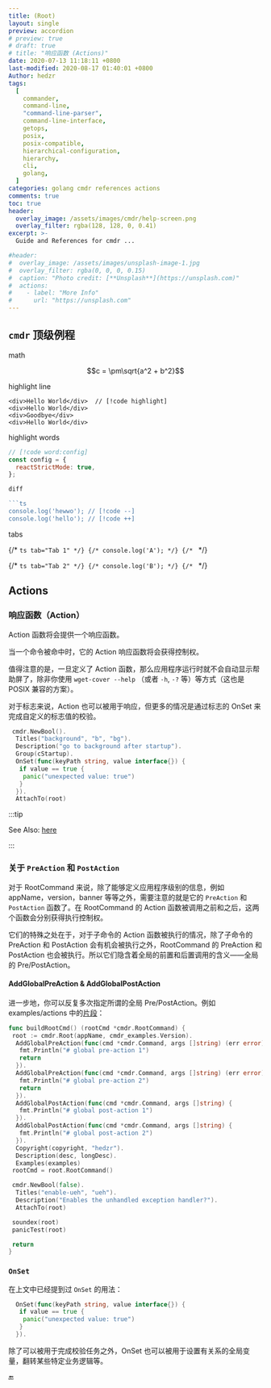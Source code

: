 ```yaml
---
title: (Root)
layout: single
preview: accordion
# preview: true
# draft: true
# title: "响应函数 (Actions)"
date: 2020-07-13 11:18:11 +0800
last-modified: 2020-08-17 01:40:01 +0800
Author: hedzr
tags:
  [
    commander,
    command-line,
    "command-line-parser",
    command-line-interface,
    getops,
    posix,
    posix-compatible,
    hierarchical-configuration,
    hierarchy,
    cli,
    golang,
  ]
categories: golang cmdr references actions
comments: true
toc: true
header:
  overlay_image: /assets/images/cmdr/help-screen.png
  overlay_filter: rgba(128, 128, 0, 0.41)
excerpt: >-
  Guide and References for cmdr ...

#header:
#  overlay_image: /assets/images/unsplash-image-1.jpg
#  overlay_filter: rgba(0, 0, 0, 0.15)
#  caption: "Photo credit: [**Unsplash**](https://unsplash.com)"
#  actions:
#    - label: "More Info"
#      url: "https://unsplash.com"
---
```


## `cmdr` 顶级例程

math

```math
c = \pm\sqrt{a^2 + b^2}
```

highlight line

```tsx
<div>Hello World</div>  // [!code highlight]
<div>Hello World</div>
<div>Goodbye</div>
<div>Hello World</div>
```

highlight words

```js
// [!code word:config]
const config = {
  reactStrictMode: true,
};

diff

```ts
console.log('hewwo'); // [!code --]
console.log('hello'); // [!code ++]
```

tabs

{/* ```ts tab="Tab 1" */}
{/* console.log('A'); */}
{/* ``` */}

{/* ```ts tab="Tab 2" */}
{/* console.log('B'); */}
{/* ``` */}

## Actions

### 响应函数（Action）

Action 函数将会提供一个响应函数。

当一个命令被命中时，它的 Action 响应函数将会获得控制权。

值得注意的是，一旦定义了 Action 函数，那么应用程序运行时就不会自动显示帮助屏了，除非你使用 `wget-cover --help` （或者 `-h`, `-?` 等）等方式（这也是 POSIX 兼容的方案）。

对于标志来说，Action 也可以被用于响应，但更多的情况是通过标志的 OnSet 来完成自定义的标志值的校验。

```go
 cmdr.NewBool().
  Titles("background", "b", "bg").
  Description("go to background after startup").
  Group(cStartup).
  OnSet(func(keyPath string, value interface{}) {
   if value == true {
    panic("unexpected value: true")
   }
  }).
  AttachTo(root)
```

:::tip

See Also: [here](https://github.com/hedzr/cmdr-examples/blob/master/examples/actions)

:::

### 关于 `PreAction` 和 `PostAction`

对于 RootCommand 来说，除了能够定义应用程序级别的信息，例如 appName，version，banner 等等之外，需要注意的就是它的 `PreAction` 和 `PostAction` 函数了。在 RootCommand 的 Action 函数被调用之前和之后，这两个函数会分别获得执行控制权。

它们的特殊之处在于，对于子命令的 Action 函数被执行的情况，除了子命令的 PreAction 和 PostAction 会有机会被执行之外，RootCommand 的 PreAction 和 PostAction 也会被执行。所以它们隐含着全局的前置和后置调用的含义——全局的 Pre/PostAction。

#### AddGlobalPreAction & AddGlobalPostAction

进一步地，你可以反复多次指定所谓的全局 Pre/PostAction。例如 examples/actions 中的[片段](https://github.com/hedzr/cmdr-examples/blob/master/examples/actions/main.go#L21)：

```go
func buildRootCmd() (rootCmd *cmdr.RootCommand) {
 root := cmdr.Root(appName, cmdr_examples.Version).
  AddGlobalPreAction(func(cmd *cmdr.Command, args []string) (err error) {
   fmt.Println("# global pre-action 1")
   return
  }).
  AddGlobalPreAction(func(cmd *cmdr.Command, args []string) (err error) {
   fmt.Println("# global pre-action 2")
   return
  }).
  AddGlobalPostAction(func(cmd *cmdr.Command, args []string) {
   fmt.Println("# global post-action 1")
  }).
  AddGlobalPostAction(func(cmd *cmdr.Command, args []string) {
   fmt.Println("# global post-action 2")
  }).
  Copyright(copyright, "hedzr").
  Description(desc, longDesc).
  Examples(examples)
 rootCmd = root.RootCommand()

 cmdr.NewBool(false).
  Titles("enable-ueh", "ueh").
  Description("Enables the unhandled exception handler?").
  AttachTo(root)

 soundex(root)
 panicTest(root)

 return
}
```

### `OnSet`

在上文中已经提到过 `OnSet` 的用法：

```go
  OnSet(func(keyPath string, value interface{}) {
   if value == true {
    panic("unexpected value: true")
   }
  }).
```

除了可以被用于完成校验任务之外，OnSet 也可以被用于设置有关系的全局变量，翻转某些特定业务逻辑等。

🔚
